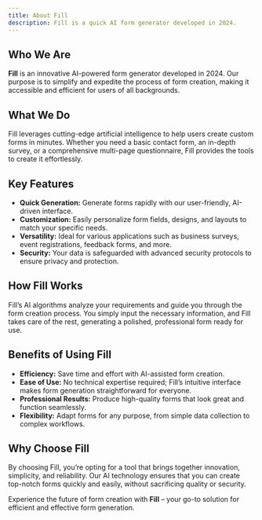 ```yaml
---
title: About Fill
description: Fill is a quick AI form generator developed in 2024.
---
```


## Who We Are

**Fill** is an innovative AI-powered form generator developed in 2024. Our purpose is to simplify and expedite the process of form creation, making it accessible and efficient for users of all backgrounds.

## What We Do

Fill leverages cutting-edge artificial intelligence to help users create custom forms in minutes. Whether you need a basic contact form, an in-depth survey, or a comprehensive multi-page questionnaire, Fill provides the tools to create it effortlessly.

## Key Features

- **Quick Generation:** Generate forms rapidly with our user-friendly, AI-driven interface.
- **Customization:** Easily personalize form fields, designs, and layouts to match your specific needs.
- **Versatility:** Ideal for various applications such as business surveys, event registrations, feedback forms, and more.
- **Security:** Your data is safeguarded with advanced security protocols to ensure privacy and protection.

## How Fill Works

Fill’s AI algorithms analyze your requirements and guide you through the form creation process. You simply input the necessary information, and Fill takes care of the rest, generating a polished, professional form ready for use.

## Benefits of Using Fill

- **Efficiency:** Save time and effort with AI-assisted form creation.
- **Ease of Use:** No technical expertise required; Fill’s intuitive interface makes form generation straightforward for everyone.
- **Professional Results:** Produce high-quality forms that look great and function seamlessly.
- **Flexibility:** Adapt forms for any purpose, from simple data collection to complex workflows.

## Why Choose Fill

By choosing Fill, you’re opting for a tool that brings together innovation, simplicity, and reliability. Our AI technology ensures that you can create top-notch forms quickly and easily, without sacrificing quality or security.

Experience the future of form creation with **Fill** – your go-to solution for efficient and effective form generation.
